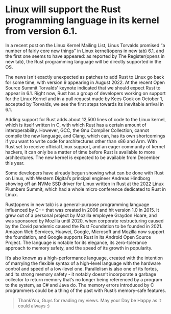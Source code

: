 
# Linux will support the Rust programming language in its kernel from version 6.1.

In a recent post on the Linux Kernel Mailing List, Linus Torvalds promised “a number of fairly core new things” in Linux kernel(opens in new tab) 6.1, and the first one seems to have appeared: as reported by The Register(opens in new tab), the Rust programming language will be directly supported in the OS.

The news isn't exactly unexpected as patches to add Rust to Linux go back for some time, with version 9 appearing in August 2022. At the recent Open Source Summit Torvalds' keynote indicated that we should expect Rust to appear in 6.1. Right now, Rust has a group of developers working on support for the Linux Kernel and in a pull request made by Kees Cook on October 1, accepted by Torvalds, we see the first steps towards its inevitable arrival in 6.1.

Adding support for Rust adds about 12,500 lines of code to the Linux kernel, which is itself written in C, with which Rust has a certain amount of interoperability. However, GCC, the Gnu Compiler Collection, cannot compile the new language, and Clang, which can, has its own shortcomings if you want to write code for architectures other than x86 and Arm. With Rust set to receive official Linux support, and an eager community of kernel hackers, it can only be a matter of time before Rust is available to more architectures. The new kernel is expected to be available from December this year.

Some developers have already begun showing what can be done with Rust on Linux, with Western Digital’s principal engineer Andreas Hindborg showing off an NVMe SSD driver for Linux written in Rust at the 2022 Linux Plumbers Summit, which had a whole micro conference dedicated to Rust in Linux.

Rust(opens in new tab) is a general-purpose programming language influenced by C++ that was created in 2006 and hit version 1.0 in 2015. It grew out of a personal project by Mozilla employee Graydon Hoare, and was sponsored by Mozilla until 2020, when corporate restructuring caused by the Covid pandemic caused the Rust Foundation to be founded in 2021. Amazon Web Services, Huawei, Google, Microsoft and Mozilla now support the foundation, and Google supports Rust in its Android Open Source Project. The language is notable for its elegance, its zero-tolerance approach to memory safety, and the speed of its growth in popularity.

It’s also known as a high-performance language, created with the intention of marrying the flexible syntax of a high-level language with the hardware control and speed of a low-level one. Parallelism is also one of its fortes, and its strong memory safety - it notably doesn’t incorporate a garbage collector to return memory that’s no longer being referenced by a program to the system, as C# and Java do. The memory errors introduced by C programmers could be a thing of the past with Rust’s memory-safe features.

> ThankYou, Guys for reading my views.
> May your Day be Happy as it could always :)
